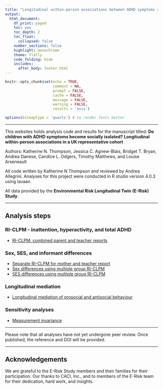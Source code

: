 ```yaml
---
title: "Longitudinal within-person associations between ADHD symptoms and social isolation"
output:  
  html_document:
    df_print: paged
    toc: yes
    toc_depth: 2
    toc_float:
      collapsed: false
    number_sections: false
    highlight: monochrome
    theme: flatly
    code_folding: hide
    includes:
      after_body: footer.html
---
```


```r
knitr::opts_chunk$set(echo = TRUE,
                      comment = NA,
                      prompt = FALSE,
                      cache = FALSE,
                      message = FALSE,
                      warning = FALSE,
                      results = 'asis')

options(bitmapType = 'quartz') # to render fonts better
```

***

This websites holds analysis code and results for the manuscript titled: **Do children with ADHD symptoms become socially isolated? Longitudinal within-person associations in a UK representative cohort ** 


Authors: Katherine N. Thompson, Jessica C. Agnew-Blais, Bridget T. Bryan, Andrea Danese,  Candice L. Odgers, Timothy Matthews, and Louise Arseneault

All code written by Katherine N Thompson and reviewed by Andrea Allegrini. Analyses for this project were conducted in R studio version 4.0.3 using lavaan.  

All data provided by the **Environmental Risk Longitudinal Twin (E-Risk) Study**.

***
## Analysis steps 

### RI-CLPM - inattention, hyperactivity, and total ADHD

* [RI-CLPM: combined parent and teacher reports](RICLPMcomb_isolation_adhd.html)

### Sex, SES, and informant differences

* [Separate RI-CLPM for mother and teacher report](RICLPM_isolation_adhd.html)
* [Sex differences using multiple group RI-CLPM](RICLPM_isolation_adhd_sex.html)
* [SES differences using multiple group RI-CLPM](RICLPM_isolation_adhd_SES.html)

### Longitudinal mediation

* [Longitudinal mediation of prosocial and antisocial behaviour](mediation_model_proantisocial.html)

### Sensitivity analyses

* [Measurement invariance](RICLPM_measurement_model_isolation_adhd.html)

***

Please note that all analyses have not yet undergone peer review. Once published, the reference and DOI will be provided.

***

## Acknowledgements 

We are grateful to the E-Risk Study members and their families for their participation. Our thanks to CACI, Inc., and to members of the E-Risk team for their dedication, hard work, and insights.

